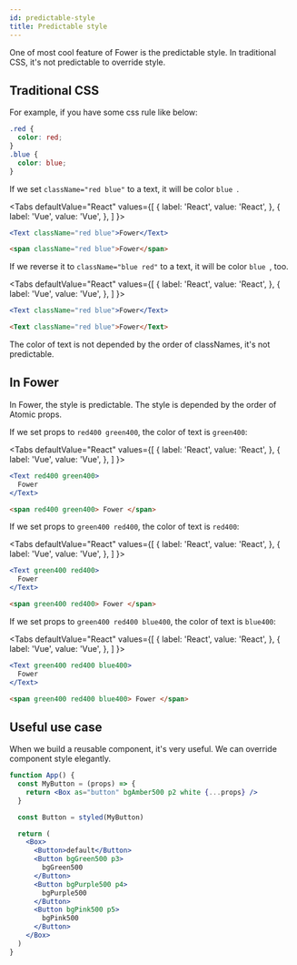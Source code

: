 ```yaml
---
id: predictable-style
title: Predictable style
---
```



One of most cool feature of Fower is the predictable style. In traditional CSS, it's not predictable to override style.

## Traditional CSS

For example, if you have some css rule like below:

```css
.red {
  color: red;
}
.blue {
  color: blue;
}
```

If we set `className="red blue"` to a text, it will be color `blue `.

<Tabs
  defaultValue="React"
  values={[
    { label: 'React', value: 'React', },
    { label: 'Vue', value: 'Vue', },
  ]
}>
<TabItem value="React">

```jsx live
<Text className="red blue">Fower</Text>
```

</TabItem>
<TabItem value="Vue">

```html
<span className="red blue">Fower</span>
```

</TabItem>
</Tabs>

If we reverse it to `className="blue red"` to a text, it will be color `blue `, too.

<Tabs
  defaultValue="React"
  values={[
    { label: 'React', value: 'React', },
    { label: 'Vue', value: 'Vue', },
  ]
}>
<TabItem value="React">

```jsx live
<Text className="red blue">Fower</Text>
```

</TabItem>
<TabItem value="Vue">

```html
<Text className="red blue">Fower</Text>
```

</TabItem>
</Tabs>

The color of text is not depended by the order of classNames, it's not predictable.

## In Fower

In Fower, the style is predictable. The style is depended by the order of Atomic props.

If we set props to `red400 green400`, the color of text is `green400`:

<Tabs
  defaultValue="React"
  values={[
    { label: 'React', value: 'React', },
    { label: 'Vue', value: 'Vue', },
  ]
}>
<TabItem value="React">

```jsx live
<Text red400 green400>
  Fower
</Text>
```

</TabItem>
<TabItem value="Vue">

```html
<span red400 green400> Fower </span>
```

</TabItem>
</Tabs>

If we set props to `green400 red400`, the color of text is `red400`:

<Tabs
  defaultValue="React"
  values={[
    { label: 'React', value: 'React', },
    { label: 'Vue', value: 'Vue', },
  ]
}>
<TabItem value="React">

```jsx live
<Text green400 red400>
  Fower
</Text>
```

</TabItem>
<TabItem value="Vue">

```html
<span green400 red400> Fower </span>
```

</TabItem>
</Tabs>

If we set props to `green400 red400 blue400`, the color of text is `blue400`:

<Tabs
  defaultValue="React"
  values={[
    { label: 'React', value: 'React', },
    { label: 'Vue', value: 'Vue', },
  ]
}>
<TabItem value="React">

```jsx live
<Text green400 red400 blue400>
  Fower
</Text>
```

</TabItem>
<TabItem value="Vue">

```html
<span green400 red400 blue400> Fower </span>
```

</TabItem>
</Tabs>

## Useful use case

When we build a reusable component, it's very useful. We can override component style elegantly.

```jsx live
function App() {
  const MyButton = (props) => {
    return <Box as="button" bgAmber500 p2 white {...props} />
  }

  const Button = styled(MyButton)

  return (
    <Box>
      <Button>default</Button>
      <Button bgGreen500 p3>
        bgGreen500
      </Button>
      <Button bgPurple500 p4>
        bgPurple500
      </Button>
      <Button bgPink500 p5>
        bgPink500
      </Button>
    </Box>
  )
}
```
